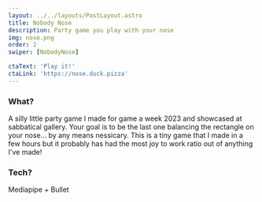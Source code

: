 ```yaml
---
layout: ../../layouts/PostLayout.astro
title: Nobody Nose
description: Party game you play with your nose
img: nose.png
order: 2
swiper: [NobodyNose]

ctaText: 'Play it!'
ctaLink: 'https://nose.duck.pizza'
---
```



### What?
A silly little party game I made for game a week 2023 and showcased at sabbatical gallery. Your goal is to be the last one balancing the rectangle on your nose... by any means nessicary. This is a tiny game that I made in a few hours but it probably has had the most joy to work ratio out of anything I've made!


### Tech?
Mediapipe + Bullet